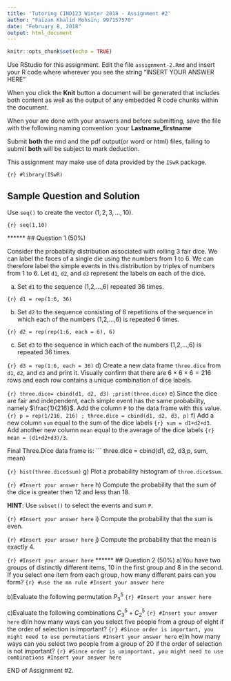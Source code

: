 ---
title: 'Tutoring CIND123 Winter 2018 - Assignment #2'
author: "Faizan Khalid Mohsin; 997157570"
date: "February 8, 2018"
output: html_document
---

```{r setup, include=FALSE}
knitr::opts_chunk$set(echo = TRUE)
```

Use RStudio for this assignment.  Edit the file `assignment-2.Rmd` and insert your R code where wherever you see the string "INSERT YOUR ANSWER HERE" 

When you click the **Knit** button a document will be generated that includes both content as well as the output of any embedded R code chunks within the document.  
 
When your are done with your answers and before submitting, save the file with the following naming convention :your **Lastname_firstname** 
 
Submit **both** the rmd and the pdf output(or word or html) files, failing to submit **both** will be subject to mark deduction. 
 
This assignment may make use of data provided by the `ISwR` package. 
 
```{r} #library(ISwR) ``` 
 
## Sample Question and Solution 
 
Use `seq()` to create the vector $(1,2,3,\ldots,10)$. 
 
```{r} seq(1,10) ``` 
 
****** \newpage ## Question 1 (50%) 
 
Consider the probability distribution associated with rolling 3 fair dice. We can label the faces of a single die using the numbers from 1 to 6. We can therefore label the simple events in this distribution by triples of numbers from 1 to 6. Let `d1`, `d2`, and `d3` represent the labels on each of the dice. 
 
a) Set `d1` to the sequence (1,2,...,6) repeated 36 times. 
 
```{r} d1 = rep(1:6, 36) ``` 
 
b) Set `d2` to the sequence consisting of 6 repetitions of the sequence in which each of the numbers (1,2,...,6) is repeated 6 times. 
 
```{r} d2 = rep(rep(1:6, each = 6), 6) ``` 
 
c) Set `d3` to the sequence in which each of the numbers (1,2,...,6) is repeated 36 times. 
 
```{r} d3 = rep(1:6, each = 36) ``` d) Create a new data frame `three.dice` from `d1`, `d2`, and `d3` and print it. Visually confirm that there are $6 \times 6 \times 6 = 216$ rows and each row contains a unique combination of dice labels. 
 
```{r} three.dice= cbind(d1, d2, d3) ;print(three.dice) ``` e) Since the dice are fair and independent, each simple event has the same probability, namely $\frac{1}{216}$. Add the column `P` to the data frame with this value. ```{r} p = rep(1/216, 216) ; three.dice = cbind(d1, d2, d3, p)``` f) Add a new column `sum` equal to the sum of the dice labels ```{r} sum = d1+d2+d3```. Add another new column `mean` equal to the average of the dice labels ```{r} mean = (d1+d2+d3)/3 ```. 

Final Three.Dice data frame is:
``` three.dice = cbind(d1, d2, d3,p, sum, mean)
 
```{r} hist(three.dice$sum) ``` g) Plot a probability histogram of `three.dice$sum`. 
 
```{r} #Insert your answer here ``` h) Compute the probability that the sum of the dice is greater then 12 and less than 18. 
 
**HINT**: Use `subset()` to select the events and sum `P`. 
 
```{r} #Insert your answer here ``` i) Compute the probability that the sum is even. 
 
```{r} #Insert your answer here 
``` j) Compute the probability that the mean is exactly 4. 
 
```{r} #Insert your answer here ``` ****** \newpage ## Question 2 (50%) a)You have two groups of distinctly different items, 10 in the first group and 8 in the second. If you select one item from each group, how many different pairs can you form? ```{r} #use the mn rule #Insert your answer here ``` 
 
b)Evaluate the following permutation $P_{3}^5$ ```{r} #Insert your answer here ``` 
 
c)Evaluate the following combinations $C_{3}^5 + C_{2}^5$ ```{r} #Insert your answer here ``` d)In how many ways can you select five people from a group of eight if the order of selection is important? ```{r} #Since order is important, you might need to use permutations #Insert your answer here ``` e)In how many ways can you select two people from a group of 20 if the order of selection is not important? ```{r} #Since order is unimportant, you might need to use combinations #Insert your answer here ``` 
 
 
END of Assignment #2. 